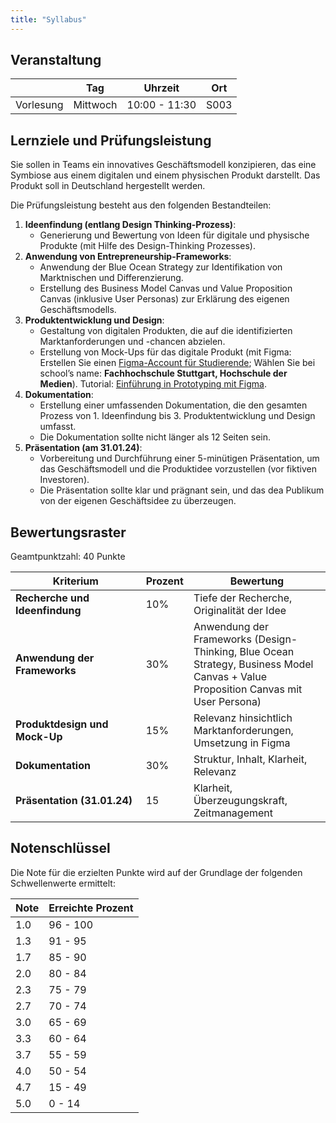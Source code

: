 ```yaml
---
title: "Syllabus"
---
```



## Veranstaltung

|           | Tag       | Uhrzeit              | Ort |
|-----------|-----------|-------------------|----------|
| Vorlesung   | Mittwoch    | 10:00  - 11:30  |  S003  |


## Lernziele und Prüfungsleistung

Sie sollen in Teams ein innovatives Geschäftsmodell konzipieren, das eine Symbiose aus einem digitalen und einem physischen Produkt darstellt. Das Produkt soll in Deutschland hergestellt werden. 

Die Prüfungsleistung besteht aus den folgenden Bestandteilen:


1. **Ideenfindung (entlang Design Thinking-Prozess)**: 
   - Generierung und Bewertung von Ideen für digitale und physische Produkte (mit Hilfe des Design-Thinking Prozesses).

2. **Anwendung von Entrepreneurship-Frameworks**:
   - Anwendung der Blue Ocean Strategy zur Identifikation von Marktnischen und Differenzierung.
   - Erstellung des Business Model Canvas und Value Proposition Canvas (inklusive User Personas) zur Erklärung des eigenen Geschäftsmodells.

3. **Produktentwicklung und Design**:
   - Gestaltung von digitalen Produkten, die auf die identifizierten Marktanforderungen und -chancen abzielen.
   - Erstellung von Mock-Ups für das digitale Produkt (mit Figma: Erstellen Sie einen [Figma-Account für Studierende](https://help.figma.com/hc/de/articles/360041061214-Bildungsstatus-verifizieren); Wählen Sie bei school's name: **Fachhochschule Stuttgart, Hochschule der Medien**). Tutorial: [Einführung in Prototyping mit Figma](https://help.figma.com/hc/de/articles/360040314193-Einf%C3%BChrung-in-Prototyping-in-Figma).

4. **Dokumentation**:
   - Erstellung einer umfassenden Dokumentation, die den gesamten Prozess von 1. Ideenfindung bis 3. Produktentwicklung und Design umfasst.
   - Die Dokumentation sollte nicht länger als 12 Seiten sein.

5. **Präsentation (am 31.01.24)**:
   - Vorbereitung und Durchführung einer 5-minütigen Präsentation, um das Geschäftsmodell und die Produktidee vorzustellen (vor fiktiven Investoren).
   - Die Präsentation sollte klar und prägnant sein, und das dea Publikum von der eigenen Geschäftsidee zu überzeugen.


## Bewertungsraster

Geamtpunktzahl: 40 Punkte

| Kriterium                         | Prozent | Bewertung                          |
|-----------------------------------|--------|------------------------------------|
| **Recherche und Ideenfindung**    | 10%     | Tiefe der Recherche, Originalität der Idee |
| **Anwendung der Frameworks**      | 30%     | Anwendung der Frameworks (Design-Thinking, Blue Ocean Strategy, Business Model Canvas + Value Proposition Canvas mit User Persona)  |
| **Produktdesign und Mock-Up**     | 15%     | Relevanz hinsichtlich Marktanforderungen, Umsetzung in Figma |
| **Dokumentation**                 | 30%     | Struktur, Inhalt, Klarheit, Relevanz |
| **Präsentation (31.01.24)**                  | 15     | Klarheit, Überzeugungskraft, Zeitmanagement |



## Notenschlüssel

Die Note für die erzielten Punkte wird auf der Grundlage der folgenden Schwellenwerte ermittelt:


|  Note       | Erreichte Prozent |
|--------------|--------------------|
| 1.0           | 96 - 100          |
| 1.3           | 91 - 95           |
| 1.7           | 85 - 90           |
| 2.0           | 80 - 84           |
| 2.3           | 75 - 79           |
| 2.7           | 70 - 74           |
| 3.0           | 65 - 69           |
| 3.3           | 60 - 64           |
| 3.7           | 55 - 59           |
| 4.0            | 50 - 54          |
| 4.7           | 15 - 49           |
| 5.0            | 0 - 14           |



